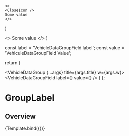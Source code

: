 


<Meta
  title="Components/Data Display/VehicleDataGroup"
  component={VehicleDataGroup}
/>

    <>
    <CloseIcon />
    Some value
    </>
)

  <>
    <CloseIcon />
    Some value
  </>
)


const label = 'VehicleDataGroupField label';
const value = 'VehiculeDataGroupField Value';

return (

<VehicleDataGroup {...args} title={args.title} w={args.w}>
  <VehicleDataGroupField label={label} value={value} />
  <VehicleDataGroupField label={label} value={value} />
  <VehicleDataGroupField label={label} value={value} />
  <VehicleDataGroupField label={<ItemLabel />} value={<ItemValue />} />
</VehicleDataGroup>
) };

# GroupLabel

## Overview

<Canvas>
  <Story
    name="GroupLabel"
    args={{
      title: 'Vehicle Group Data',
      w: '400px',
    }}
  >
    {Template.bind({})}
  </Story>
</Canvas>
